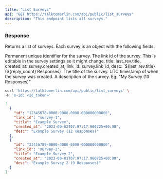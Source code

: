 ```yaml
---
title: "List Surveys"
api: "GET https://talktomerlin.com/api/public/list_surveys"
description: "This endpoint lists all surveys."
---
```


### Response

Returns a list of surveys.
Each survey is an object with the following fields:

<ResponseField name="id" type="uuid">
  Permanent unique identifier for the survey.
</ResponseField>

<ResponseField name="link_id" type="string">
  The link id of the survey. This is editable in the survey settings so it might
  change.
</ResponseField>
title: last_rev.title, created_at: survey.created_at, link_id: survey.link_id, desc:
`${last_rev.title} (${reply_count} Responses)`

<ResponseField name="title" type="string">
  The title of the survey.
</ResponseField>

<ResponseField name="created_at" type="string">
  UTC timestamp of when the survey was created.
</ResponseField>

<ResponseField name="desc" type="string">
  A description of the survey. Eg. "My Survey (10 Responses)"
</ResponseField>

```bash Example Request
curl 'https://talktomerlin.com/api/public/list_surveys' \
-H 'x-id: <id_token>'
```

</RequestExample>

<ResponseExample>

```json Response
[
  {
    "id": "12345678-0000-0000-0000-000000000000",
    "link_id": "survey-1",
    "title": "Example Survey",
    "created_at": "2023-09-02T07:07:17.960725+00:00",
    "desc": "Example Survey (12 Responses)"
  },
  {
    "id": "23456789-0000-0000-0000-000000000000",
    "link_id": "survey-2",
    "title": "Example Survey 2",
    "created_at": "2023-09-01T07:07:17.960725+00:00",
    "desc": "Example Survey 2 (9 Responses)"
  }
]
```

</ResponseExample>
